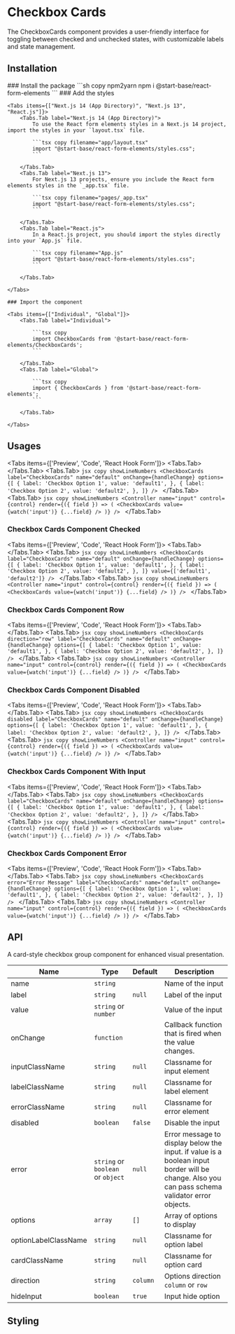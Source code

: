 
# Checkbox Cards

The CheckboxCards component provides a user-friendly interface for toggling between checked and unchecked states, with customizable labels and state management.

## Installation

<Steps>
    ### Install the package
    ```sh copy npm2yarn
    npm i @start-base/react-form-elements
    ```
    ### Add the styles

    <Tabs items={["Next.js 14 (App Directory)", "Next.js 13", "React.js"]}>
        <Tabs.Tab label="Next.js 14 (App Directory)">
            To use the React form elements styles in a Next.js 14 project, import the styles in your `layout.tsx` file.

            ```tsx copy filename="app/layout.tsx"
            import "@start-base/react-form-elements/styles.css";
            ```

        </Tabs.Tab>
        <Tabs.Tab label="Next.js 13">
            For Next.js 13 projects, ensure you include the React form elements styles in the `_app.tsx` file.

            ```tsx copy filename="pages/_app.tsx"
            import "@start-base/react-form-elements/styles.css";
            ```

        </Tabs.Tab>
        <Tabs.Tab label="React.js">
            In a React.js project, you should import the styles directly into your `App.js` file.

            ```tsx copy filename="App.js"
            import "@start-base/react-form-elements/styles.css";
            ```

        </Tabs.Tab>

    </Tabs>

    ### Import the component

    <Tabs items={["Individual", "Global"]}>
        <Tabs.Tab label="Individual">

            ```tsx copy
            import CheckboxCards from '@start-base/react-form-elements/CheckboxCards';
            ```

        </Tabs.Tab>
        <Tabs.Tab label="Global">

            ```tsx copy
            import { CheckboxCards } from '@start-base/react-form-elements';
            ```

        </Tabs.Tab>

    </Tabs>

</Steps>

## Usages

<Tabs items={['Preview', 'Code', 'React Hook Form']}>
  <Tabs.Tab>
    <Preview height="200px">
      <CheckboxCardsExample />
    </Preview>
  </Tabs.Tab>
  <Tabs.Tab>
    ```jsx copy showLineNumbers
    <CheckboxCards
      label="CheckboxCards"
      name="default"
      onChange={handleChange}
      options={[
        {
          label: 'Checkbox Option 1',
          value: 'default1',
        },
        {
          label: 'Checkbox Option 2',
          value: 'default2',
        },
      ]}
    />
    ```
  </Tabs.Tab>
  <Tabs.Tab>
    ```jsx copy showLineNumbers
    <Controller
      name="input"
      control={control}
      render={({ field }) => (
        <CheckboxCards value={watch('input')} {...field} />
      )}
    />
    ```
  </Tabs.Tab>
</Tabs>

### Checkbox Cards Component Checked

<Tabs items={['Preview', 'Code', 'React Hook Form']}>
  <Tabs.Tab>
    <Preview height="200px">
      <CheckboxCardsExample example="checked" />
    </Preview>
  </Tabs.Tab>
  <Tabs.Tab>
    ```jsx copy showLineNumbers
    <CheckboxCards
      label="CheckboxCards"
      name="default"
      onChange={handleChange}
      options={[
        {
          label: 'Checkbox Option 1',
          value: 'default1',
        },
        {
          label: 'Checkbox Option 2',
          value: 'default2',
        },
      ]}
      value={['default1', 'default2']}
    />
    ```
  </Tabs.Tab>
  <Tabs.Tab>
    ```jsx copy showLineNumbers
    <Controller
      name="input"
      control={control}
      render={({ field }) => (
        <CheckboxCards value={watch('input')} {...field} />
      )}
    />
    ```
  </Tabs.Tab>
</Tabs>

### Checkbox Cards Component Row

<Tabs items={['Preview', 'Code', 'React Hook Form']}>
  <Tabs.Tab>
    <Preview height="200px">
      <CheckboxCardsExample example="row" />
    </Preview>
  </Tabs.Tab>
  <Tabs.Tab>
    ```jsx copy showLineNumbers
    <CheckboxCards
      direction="row"
      label="CheckboxCards"
      name="default"
      onChange={handleChange}
      options={[
        {
          label: 'Checkbox Option 1',
          value: 'default1',
        },
        {
          label: 'Checkbox Option 2',
          value: 'default2',
        },
      ]}
    />
    ```
  </Tabs.Tab>
  <Tabs.Tab>
    ```jsx copy showLineNumbers
    <Controller
      name="input"
      control={control}
      render={({ field }) => (
        <CheckboxCards value={watch('input')} {...field} />
      )}
    />
    ```
  </Tabs.Tab>
</Tabs>

### Checkbox Cards Component Disabled

<Tabs items={['Preview', 'Code', 'React Hook Form']}>
  <Tabs.Tab>
    <Preview height="200px">
      <CheckboxCardsExample example="disabled" />
    </Preview>
  </Tabs.Tab>
  <Tabs.Tab>
    ```jsx copy showLineNumbers
    <CheckboxCards
      disabled
      label="CheckboxCards"
      name="default"
      onChange={handleChange}
      options={[
        {
          label: 'Checkbox Option 1',
          value: 'default1',
        },
        {
          label: 'Checkbox Option 2',
          value: 'default2',
        },
      ]}
    />
    ```
  </Tabs.Tab>
  <Tabs.Tab>
    ```jsx copy showLineNumbers
    <Controller
      name="input"
      control={control}
      render={({ field }) => (
        <CheckboxCards value={watch('input')} {...field} />
      )}
    />
    ```
  </Tabs.Tab>
</Tabs>

### Checkbox Cards Component With Input

<Tabs items={['Preview', 'Code', 'React Hook Form']}>
  <Tabs.Tab>
    <Preview height="200px">
      <CheckboxCardsExample example="input" />
    </Preview>
  </Tabs.Tab>
  <Tabs.Tab>
    ```jsx copy showLineNumbers
    <CheckboxCards
      label="CheckboxCards"
      name="default"
      onChange={handleChange}
      options={[
        {
          label: 'Checkbox Option 1',
          value: 'default1',
        },
        {
          label: 'Checkbox Option 2',
          value: 'default2',
        },
      ]}
    />
    ```
  </Tabs.Tab>
  <Tabs.Tab>
    ```jsx copy showLineNumbers
    <Controller
      name="input"
      control={control}
      render={({ field }) => (
        <CheckboxCards value={watch('input')} {...field} />
      )}
    />
    ```
  </Tabs.Tab>
</Tabs>

### Checkbox Cards Component Error

<Tabs items={['Preview', 'Code', 'React Hook Form']}>
  <Tabs.Tab>
    <Preview height="200px">
      <CheckboxCardsExample example="error" />
    </Preview>
  </Tabs.Tab>
  <Tabs.Tab>
    ```jsx copy showLineNumbers
    <CheckboxCards
      error="Error Message"
      label="CheckboxCards"
      name="default"
      onChange={handleChange}
      options={[
        {
          label: 'Checkbox Option 1',
          value: 'default1',
        },
        {
          label: 'Checkbox Option 2',
          value: 'default2',
        },
      ]}
    />
    ```
  </Tabs.Tab>
  <Tabs.Tab>
    ```jsx copy showLineNumbers
    <Controller
      name="input"
      control={control}
      render={({ field }) => (
        <CheckboxCards value={watch('input')} {...field} />
      )}
    />
    ```
  </Tabs.Tab>
</Tabs>

## API

A card-style checkbox group component for enhanced visual presentation.

| Name                 | Type                              | Default  | Description                                                                                                                                    |
| -------------------- | --------------------------------- | -------- | ---------------------------------------------------------------------------------------------------------------------------------------------- |
| name                 | `string`                          |          | Name of the input                                                                                                                              |
| label                | `string`                          | `null`   | Label of the input                                                                                                                             |
| value                | `string` or `number`              |          | Value of the input                                                                                                                             |
| onChange             | `function`                        |          | Callback function that is fired when the value changes.                                                                                        |
| inputClassName       | `string`                          | `null`   | Classname for input element                                                                                                                    |
| labelClassName       | `string`                          | `null`   | Classname for label element                                                                                                                    |
| errorClassName       | `string`                          | `null`   | Classname for error element                                                                                                                    |
| disabled             | `boolean`                         | `false`  | Disable the input                                                                                                                              |
| error                | `string` or `boolean` or `object` | `null`   | Error message to display below the input. if value is a boolean input border will be change. Also you can pass schema validator error objects. |
| options              | `array`                           | `[]`     | Array of options to display                                                                                                                    |
| optionLabelClassName | `string`                          | `null`   | Classname for option label                                                                                                                     |
| cardClassName        | `string`                          | `null`   | Classname for option card                                                                                                                      |
| direction            | `string`                          | `column` | Options direction `column` or `row`                                                                                                            |
| hideInput            | `boolean`                         | `true`   | Input hide option                                                                                                                              |

## Styling
